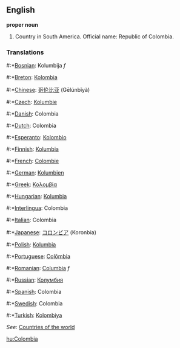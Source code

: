 ==English==

'''proper noun'''

# Country in South America. Official name: Republic of Colombia.

===Translations===
#:*[[Bosnian]]: Kolumbija ''f''
#:*[[Breton]]: [[Kolombia]]
#:*[[Chinese]]: [[哥伦比亚]] (Gēlúnbǐyà)
#:*[[Czech]]: [[Kolumbie]]
#:*[[Danish]]: Colombia
#:*[[Dutch]]: Colombia
#:*[[Esperanto]]: [[Kolombio]]
#:*[[Finnish]]: [[Kolumbia]]
#:*[[French]]: [[Colombie]]
#:*[[German]]: [[Kolumbien]]
#:*[[Greek]]: [[Κολομβία]]
#:*[[Hungarian]]: [[Kolumbia]]
#:*[[Interlingua]]: Colombia
#:*[[Italian]]: Colombia
#:*[[Japanese]]: [[コロンビア]] (Koronbia)
#:*[[Polish]]: [[Kolumbia]]
#:*[[Portuguese]]: [[Colômbia]]
#:*[[Romanian]]: [[Columbia]] ''f''
#:*[[Russian]]: [[Колумбия]]
#:*[[Spanish]]: Colombia
#:*[[Swedish]]: Colombia
#:*[[Turkish]]: [[Kolombiya]]

''See'': [[Countries of the world]]

[[hu:Colombia]]